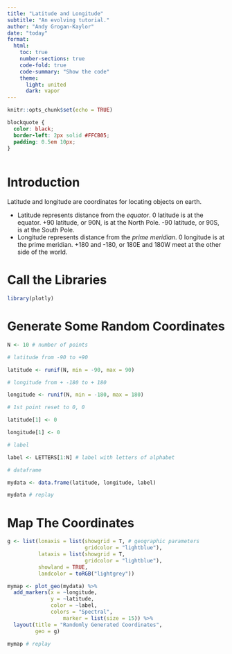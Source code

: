```yaml
---
title: "Latitude and Longitude"
subtitle: "An evolving tutorial."
author: "Andy Grogan-Kaylor"
date: "today"
format:
  html:
    toc: true
    number-sections: true
    code-fold: true
    code-summary: "Show the code"
    theme:
      light: united
      dark: vapor
---
```


```r

knitr::opts_chunk$set(echo = TRUE)

```

```css

blockquote {
  color: black;
  border-left: 2px solid #FFCB05; 
  padding: 0.5em 10px;
}
  
```

# Introduction

Latitude and longitude are coordinates for locating objects on earth.

* Latitude represents distance from the *equator*. 0 latitude is at the equator. +90 latitude, or 90N, is at the North Pole. -90 latitude, or 90S, is at the South Pole.
* Longitude represents distance from the *prime meridian*. 0 longitude is at the prime meridian. +180 and -180, or 180E and 180W meet at the other side of the world.

# Call the Libraries

```r

library(plotly)

```

# Generate Some Random Coordinates

```r

N <- 10 # number of points

# latitude from -90 to +90

latitude <- runif(N, min = -90, max = 90) 

# longitude from + -180 to + 180

longitude <- runif(N, min = -180, max = 180) 

# 1st point reset to 0, 0

latitude[1] <- 0

longitude[1] <- 0

# label

label <- LETTERS[1:N] # label with letters of alphabet

# dataframe

mydata <- data.frame(latitude, longitude, label)

mydata # replay

```

# Map The Coordinates

```r

g <- list(lonaxis = list(showgrid = T, # geographic parameters
                         gridcolor = "lightblue"), 
          lataxis = list(showgrid = T, 
                         gridcolor = "lightblue"),
          showland = TRUE,
          landcolor = toRGB("lightgrey"))

mymap <- plot_geo(mydata) %>%
  add_markers(x = ~longitude,
              y = ~latitude,
              color = ~label,
              colors = "Spectral",
                  marker = list(size = 15)) %>%
  layout(title = "Randomly Generated Coordinates",
         geo = g)

mymap # replay

```

